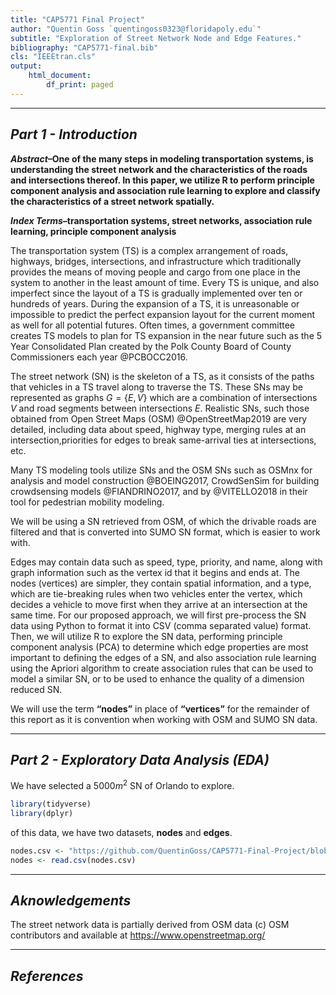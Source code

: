 ```yaml
---
title: "CAP5771 Final Project"
author: "Quentin Goss `quentingoss0323@floridapoly.edu`"
subtitle: "Exploration of Street Network Node and Edge Features."
bibliography: "CAP5771-final.bib"
cls: "IEEEtran.cls"
output:
    html_document:
        df_print: paged
---
```

<hr>
## *Part 1 - Introduction*

***Abstract*--One of the many steps in modeling transportation systems, is understanding the street network and the characteristics of the roads and intersections thereof. In this paper, we utilize R to perform principle component analysis and association rule learning to explore and classify the characteristics of a street network spatially.**

***Index Terms*--transportation systems, street networks, association rule learning, principle component analysis**

The transportation system (TS) is a complex arrangement of roads, highways, bridges, intersections, and infrastructure which traditionally provides the means of moving people and cargo from one place in the system to another in the least amount of time. Every TS is unique, and also imperfect since the layout of a TS is gradually implemented over ten or hundreds of years. During the expansion of a TS, it is unreasonable or impossible to predict the perfect expansion layout for the current moment as well for all potential futures. Often times, a government committee creates TS models to plan for TS expansion in the near future such as the 5 Year Consolidated Plan created by the Polk County Board of County Commissioners each year @PCBOCC2016.

The street network (SN) is the skeleton of a TS, as it consists of the paths that vehicles in a TS travel along to traverse the TS. These SNs may be represented as graphs $G = \{E,V\}$ which are a combination of intersections $V$ and road segments between intersections $E$. Realistic SNs, such those obtained from Open Street Maps (OSM) @OpenStreetMap2019 are very detailed, including data about speed, highway type, merging rules at an intersection,priorities for edges to break same-arrival ties at intersections, etc.

Many TS modeling tools utilize SNs and the OSM SNs such as OSMnx for analysis and model construction @BOEING2017, CrowdSenSim for building crowdsensing models @FIANDRINO2017, and by @VITELLO2018 in their tool for pedestrian mobility modeling.

We will be using a SN retrieved from OSM, of which the drivable roads are filtered and that is converted into SUMO SN format, which is easier to work with.

Edges may contain data such as speed, type, priority, and name, along with graph information such as the vertex id that it begins and ends at. The nodes (vertices) are simpler, they contain spatial information, and a type, which are tie-breaking rules when two vehicles enter the vertex, which decides a vehicle to move first when they arrive at an intersection at the same time. For our proposed approach, we will first pre-process the SN data using Python to format it into CSV (comma separated value) format. Then, we will utilize R to explore the SN data, performing principle component analysis (PCA) to determine which edge properties are most important to defining the edges of a SN, and also association rule learning using the Apriori algorithm to create association rules that can be used to model a similar SN, or to be used to enhance the quality of a dimension reduced SN.

We will use the term **"nodes"** in place of **"vertices"** for the remainder of this report as it is convention when working with OSM and SUMO SN data.

<hr>

## *Part 2 - Exploratory Data Analysis (EDA)*

We have selected a $5000m^2$ SN of Orlando to explore.

```r
library(tidyverse)
library(dplyr)
```

of this data, we have two datasets, **nodes** and **edges**.

```r
nodes.csv <- "https://github.com/QuentinGoss/CAP5771-Final-Project/blob/master/data/node.csv"
nodes <- read.csv(nodes.csv)
```


<hr>

## *Aknowledgements*
The street network data is partially derived from OSM data (c) OSM contributors and available at [https://www.openstreetmap.org/](https://www.openstreetmap.org/)

<hr>

## *References*